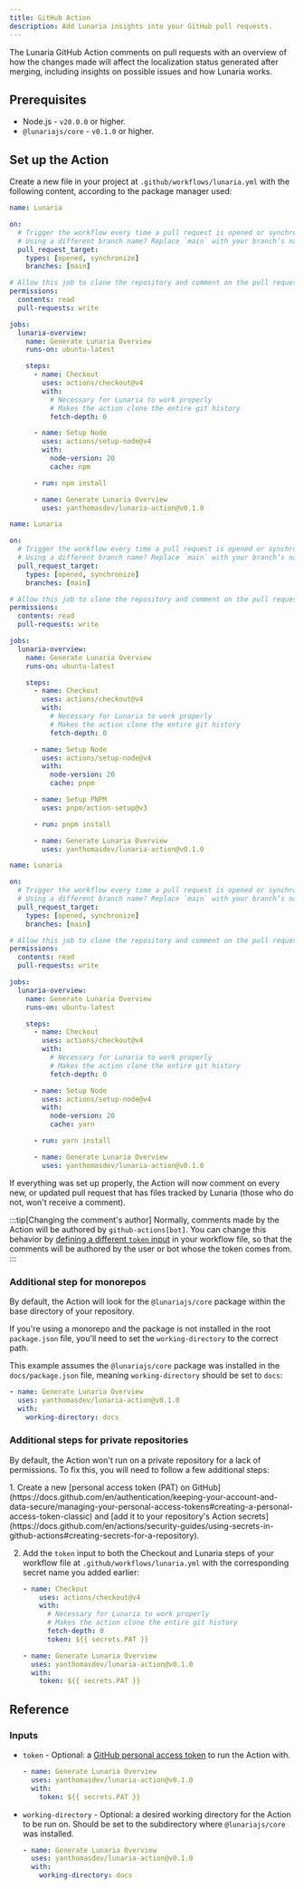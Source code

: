```yaml
---
title: GitHub Action
description: Add Lunaria insights into your GitHub pull requests.
---
```



The Lunaria GitHub Action comments on pull requests with an overview of how the changes made will affect the localization status generated after merging, including insights on possible issues and how Lunaria works.

## Prerequisites

- Node.js - `v20.0.0` or higher.
- `@lunariajs/core` - `v0.1.0` or higher.

## Set up the Action

Create a new file in your project at `.github/workflows/lunaria.yml` with the following content, according to the package manager used:

<Tabs>
<TabItem label="npm">

```yml
name: Lunaria

on:
  # Trigger the workflow every time a pull request is opened or synchronized at the target `main` branch
  # Using a different branch name? Replace `main` with your branch’s name
  pull_request_target:
    types: [opened, synchronize]
    branches: [main]

# Allow this job to clone the repository and comment on the pull request
permissions:
  contents: read
  pull-requests: write

jobs:
  lunaria-overview:
    name: Generate Lunaria Overview
    runs-on: ubuntu-latest

    steps:
      - name: Checkout
        uses: actions/checkout@v4
        with:
          # Necessary for Lunaria to work properly
          # Makes the action clone the entire git history
          fetch-depth: 0

      - name: Setup Node
        uses: actions/setup-node@v4
        with:
          node-version: 20
          cache: npm

      - run: npm install

      - name: Generate Lunaria Overview
        uses: yanthomasdev/lunaria-action@v0.1.0
```

</TabItem>
<TabItem label="pnpm">

```yml
name: Lunaria

on:
  # Trigger the workflow every time a pull request is opened or synchronized at the target `main` branch
  # Using a different branch name? Replace `main` with your branch’s name
  pull_request_target:
    types: [opened, synchronize]
    branches: [main]

# Allow this job to clone the repository and comment on the pull request
permissions:
  contents: read
  pull-requests: write

jobs:
  lunaria-overview:
    name: Generate Lunaria Overview
    runs-on: ubuntu-latest

    steps:
      - name: Checkout
        uses: actions/checkout@v4
        with:
          # Necessary for Lunaria to work properly
          # Makes the action clone the entire git history
          fetch-depth: 0

      - name: Setup Node
        uses: actions/setup-node@v4
        with:
          node-version: 20
          cache: pnpm

      - name: Setup PNPM
        uses: pnpm/action-setup@v3

      - run: pnpm install

      - name: Generate Lunaria Overview
        uses: yanthomasdev/lunaria-action@v0.1.0
```

</TabItem>
<TabItem label="Yarn">

```yml
name: Lunaria

on:
  # Trigger the workflow every time a pull request is opened or synchronized at the target `main` branch
  # Using a different branch name? Replace `main` with your branch’s name
  pull_request_target:
    types: [opened, synchronize]
    branches: [main]

# Allow this job to clone the repository and comment on the pull request
permissions:
  contents: read
  pull-requests: write

jobs:
  lunaria-overview:
    name: Generate Lunaria Overview
    runs-on: ubuntu-latest

    steps:
      - name: Checkout
        uses: actions/checkout@v4
        with:
          # Necessary for Lunaria to work properly
          # Makes the action clone the entire git history
          fetch-depth: 0

      - name: Setup Node
        uses: actions/setup-node@v4
        with:
          node-version: 20
          cache: yarn

      - run: yarn install

      - name: Generate Lunaria Overview
        uses: yanthomasdev/lunaria-action@v0.1.0
```

</TabItem>
</Tabs>

If everything was set up properly, the Action will now comment on every new, or updated pull request that has files tracked by Lunaria (those who do not, won't receive a comment).

:::tip[Changing the comment's author]
Normally, comments made by the Action will be authored by `github-actions[bot]`. You can change this behavior by [defining a different `token` input](/integrations/github-action/#inputs) in your workflow file, so that the comments will be authored by the user or bot whose the token comes from.
:::

### Additional step for monorepos

By default, the Action will look for the `@lunariajs/core` package within the base directory of your repository.

If you're using a monorepo and the package is not installed in the root `package.json` file, you'll need to set the `working-directory` to the correct path.

This example assumes the `@lunariajs/core` package was installed in the `docs/package.json` file, meaning `working-directory` should be set to `docs`:

```yml ins={4} mark="docs"
- name: Generate Lunaria Overview
  uses: yanthomasdev/lunaria-action@v0.1.0
  with:
    working-directory: docs
```

### Additional steps for private repositories

By default, the Action won't run on a private repository for a lack of permissions. To fix this, you will need to follow a few additional steps:

<Steps>
1. Create a new [personal access token (PAT) on GitHub](https://docs.github.com/en/authentication/keeping-your-account-and-data-secure/managing-your-personal-access-tokens#creating-a-personal-access-token-classic) and [add it to your repository's Action secrets](https://docs.github.com/en/actions/security-guides/using-secrets-in-github-actions#creating-secrets-for-a-repository).

2. Add the `token` input to both the Checkout and Lunaria steps of your workflow file at `.github/workflows/lunaria.yml` with the corresponding secret name you added earlier:

   ```yml ins={7} mark="PAT"
   - name: Checkout
       uses: actions/checkout@v4
       with:
         # Necessary for Lunaria to work properly
         # Makes the action clone the entire git history
         fetch-depth: 0
         token: ${{ secrets.PAT }}
   ```

   ```yml ins={4} mark="PAT"
   - name: Generate Lunaria Overview
     uses: yanthomasdev/lunaria-action@v0.1.0
     with:
       token: ${{ secrets.PAT }}
   ```

</Steps>

## Reference

### Inputs

- `token` - Optional: a [GitHub personal access token](https://docs.github.com/en/authentication/keeping-your-account-and-data-secure/managing-your-personal-access-tokens#about-personal-access-tokens) to run the Action with.

  ```yml mark={4}
  - name: Generate Lunaria Overview
    uses: yanthomasdev/lunaria-action@v0.1.0
    with:
      token: ${{ secrets.PAT }}
  ```

- `working-directory` - Optional: a desired working directory for the Action to be run on. Should be set to the subdirectory where `@lunariajs/core` was installed.

  ```yml mark={4}
  - name: Generate Lunaria Overview
    uses: yanthomasdev/lunaria-action@v0.1.0
    with:
      working-directory: docs
  ```
